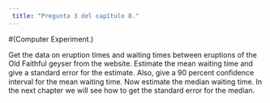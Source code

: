 ```yaml
---
 title: "Pregunta 3 del capítulo 8."
---
```


#(Computer Experiment.)

Get the data on eruption times and waiting times between eruptions of the Old Faithful geyser from the website. Estimate the mean waiting time and give a standard error for the estimate. Also, give a 90 percent conﬁdence interval for the mean waiting time. Now estimate the median waiting time. In the next chapter we will see how to get the standard error for the median.


